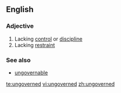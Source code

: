 ==English==

===Adjective===
{{en-adj}}

# Lacking [[control]] or [[discipline]]
# Lacking [[restraint]]

===See also===
*[[ungovernable]]

[[te:ungoverned]]
[[vi:ungoverned]]
[[zh:ungoverned]]